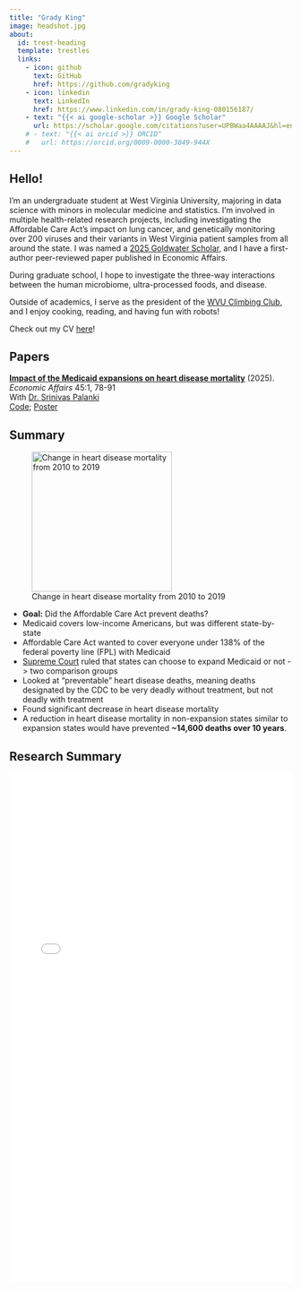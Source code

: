 ```yaml
---
title: "Grady King"
image: headshot.jpg
about:
  id: trest-heading
  template: trestles
  links:
    - icon: github
      text: GitHub
      href: https://github.com/gradyking
    - icon: linkedin
      text: LinkedIn
      href: https://www.linkedin.com/in/grady-king-080156187/
    - text: "{{< ai google-scholar >}} Google Scholar"
      url: https://scholar.google.com/citations?user=UPBWaa4AAAAJ&hl=en&oi=ao
    # - text: "{{< ai orcid >}} ORCID"
    #   url: https://orcid.org/0009-0000-3849-944X
---
```

:::{#trest-heading}
## Hello!
I'm an undergraduate student at West Virginia University, majoring in data science with minors in molecular medicine and statistics. I'm involved in multiple health-related research projects, including investigating the Affordable Care Act's impact on lung cancer, and genetically monitoring over 200 viruses and their variants in West Virginia patient samples from all around the state. I was named a [2025 Goldwater Scholar](https://wvutoday.wvu.edu/stories/2025/04/22/three-wvu-students-named-goldwater-scholars), and I have a first-author peer-reviewed paper published in Economic Affairs.

During graduate school, I hope to investigate the three-way interactions between the human microbiome, ultra-processed foods, and disease. 

Outside of academics, I serve as the president of the [WVU Climbing Club](https://wvuclimbingclub.github.io), and I enjoy cooking, reading, and having fun with robots!

Check out my CV [here](https://docs.google.com/viewer?url=https://raw.githubusercontent.com/gradyking/gradyking/refs/heads/main/Grady%20King%20Current%20CV.pdf)!

:::

## Papers {#papers}
[**Impact of the Medicaid expansions on heart disease mortality**](https://doi.org/10.1111/ecaf.12685){.paper-link} (2025). *Economic Affairs* 45:1, 78-91  
[With [Dr. Srinivas Palanki](https://srinivaspalanki.faculty.wvu.edu)]{.coauthor}  
[Code](https://github.com/gradyking/ACA-Research); [Poster](https://docs.google.com/viewer?url=https://raw.githubusercontent.com/gradyking/ACA-Research/refs/heads/main/poster/Summer%202023%20Poster.pdf)

::: {.callout-note collapse="false"}
## Summary

<!-- <p style="float: right; margin: 0 0 1em 1em;">
  <img src="media/HDM.png" alt="Description" width="250">
</p> -->

::: {.float-right}
![Change in heart disease mortality from 2010 to 2019](media/HDM.png){.lightbox width=250px}
:::

- **Goal:** Did the Affordable Care Act prevent deaths?
- Medicaid covers low-income Americans, but was different state-by-state
- Affordable Care Act wanted to cover everyone under 138% of the federal poverty line (FPL) with Medicaid
- [Supreme Court](https://www.oyez.org/cases/2011/11-393) ruled that states can choose to expand Medicaid or not -> two comparison groups
- Looked at "preventable" heart disease deaths, meaning deaths designated by the CDC to be very deadly without treatment, but not deadly with treatment
- Found significant decrease in heart disease mortality
- A reduction in heart disease mortality in non-expansion states similar to expansion states would have prevented **~14,600 deaths over 10 years**.
:::

## Research Summary

![](researchSummary.pdf){width=100% height=65em}
